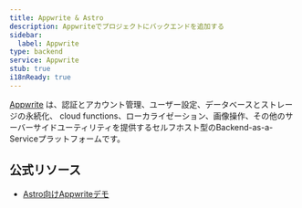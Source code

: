 ```yaml
---
title: Appwrite & Astro
description: Appwriteでプロジェクトにバックエンドを追加する
sidebar:
  label: Appwrite
type: backend
service: Appwrite
stub: true
i18nReady: true
---
```


[Appwrite](https://appwrite.io/) は、認証とアカウント管理、ユーザー設定、データベースとストレージの永続化、 cloud functions、ローカライゼーション、画像操作、その他のサーバーサイドユーティリティを提供するセルフホスト型のBackend-as-a-Serviceプラットフォームです。

## 公式リソース
- [Astro向けAppwriteデモ](https://github.com/appwrite/demos-for-astro)


